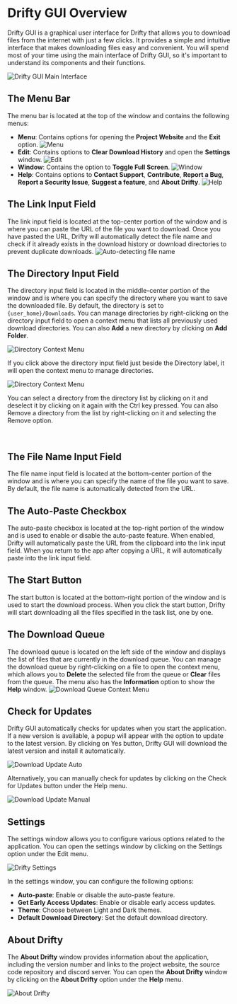 
# Drifty GUI Overview

Drifty GUI is a graphical user interface for Drifty that allows you to download files from the internet with just a few clicks. It provides a simple and intuitive interface that makes downloading files easy and convenient.
You will spend most of your time using the main interface of Drifty GUI, so it's important to understand its components and their functions.

![Drifty GUI Main Interface](https://github.com/user-attachments/assets/4b0626cc-84d5-41d0-94b3-f3ceaa4670df)

## The Menu Bar

The menu bar is located at the top of the window and contains the following menus:

- **Menu**: Contains options for opening the **Project Website** and the **Exit** option.
  ![Menu](https://github.com/user-attachments/assets/b3cc2196-11d2-4bca-b621-599e4184258e)
- **Edit**: Contains options to **Clear Download History** and open the **Settings** window.
  ![Edit](https://github.com/user-attachments/assets/1c990f41-7c96-4b0b-bf7b-b577e171b487)
- **Window**: Contains the option to **Toggle Full Screen**.
  ![Window](https://github.com/user-attachments/assets/cda8166e-31db-4e74-8e18-661d4ae30803)
- **Help**: Contains options to **Contact Support**, **Contribute**, **Report a Bug**, **Report a Security Issue**, **Suggest a feature**, and **About Drifty**.
  ![Help](https://github.com/user-attachments/assets/d0e39364-56b2-441f-a308-e47f3feb6047)

## The Link Input Field

The link input field is located at the top-center portion of the window and is where you can paste the URL of the file you want to download. Once you have pasted the URL, Drifty will automatically detect the file name and check if it already exists in the download history or download directories to prevent duplicate downloads.
![Auto-detecting file name](https://github.com/user-attachments/assets/bff2ddc0-2de9-4631-be21-02aee87da3ee)

## The Directory Input Field

The directory input field is located in the middle-center portion of the window and is where you can specify the directory where you want to save the downloaded file. By default, the directory is set to `{user_home}/Downloads`. You can manage directories by right-clicking on the directory input field to open a context menu that lists all previously used download directories. You can also **Add** a new directory by clicking on **Add Folder**.

![Directory Context Menu](https://github.com/user-attachments/assets/303a593b-392f-46ea-891b-fe8e5a02fe49)

If you click above the directory input field just beside the Directory label, it will open the context menu to manage directories.

![Directory Context Menu](https://github.com/user-attachments/assets/9a6e19ee-3733-4569-9219-898c6dc74625)

You can select a directory from the directory list by clicking on it and deselect it by clicking on it again with the Ctrl key pressed. You can also Remove a directory from the list by right-clicking on it and selecting the Remove option.

<br />

<VideoPopup
  videoUrl="https://github.com/user-attachments/assets/11ff7b69-a926-492b-83aa-f032c6cde376"
  buttonText="How to manage directories Demo"
/>

## The File Name Input Field

The file name input field is located at the bottom-center portion of the window and is where you can specify the name of the file you want to save. By default, the file name is automatically detected from the URL.

## The Auto-Paste Checkbox

The auto-paste checkbox is located at the top-right portion of the window and is used to enable or disable the auto-paste feature. When enabled, Drifty will automatically paste the URL from the clipboard into the link input field. When you return to the app after copying a URL, it will automatically paste into the link input field.

## The Start Button

The start button is located at the bottom-right portion of the window and is used to start the download process. When you click the start button, Drifty will start downloading all the files specified in the task list, one by one.

## The Download Queue

The download queue is located on the left side of the window and displays the list of files that are currently in the download queue. You can manage the download queue by right-clicking on a file to open the context menu, which allows you to **Delete** the selected file from the queue or **Clear** files from the queue. The menu also has the **Information** option to show the **Help** window.
![Download Queue Context Menu](https://github.com/user-attachments/assets/f719d2f5-7ed9-4f4a-b29f-b3c1254a89c5)

## Check for Updates

Drifty GUI automatically checks for updates when you start the application. If a new version is available, a popup will appear with the option to update to the latest version. By clicking on Yes button, Drifty GUI will download the latest version and install it automatically.

![Download Update Auto](https://github.com/user-attachments/assets/e262b9cf-bae2-4574-9e2f-ad0c2abb6062)

Alternatively, you can manually check for updates by clicking on the Check for Updates button under the Help menu.

![Download Update Manual](https://github.com/user-attachments/assets/4e19c874-60eb-49d4-a3f1-0a959b75e885)

## Settings

The settings window allows you to configure various options related to the application. You can open the settings window by clicking on the Settings option under the Edit menu.

![Drifty Settings](https://github.com/user-attachments/assets/e96966f7-1e9a-4598-86a8-572ef899f8d5)

In the settings window, you can configure the following options:

- **Auto-paste**: Enable or disable the auto-paste feature.
- **Get Early Access Updates**: Enable or disable early access updates.
- **Theme**: Choose between Light and Dark themes.
- **Default Download Directory**: Set the default download directory.

## About Drifty

The **About Drifty** window provides information about the application, including the version number and links to the project website, the source code repository and discord server. You can open the **About Drifty** window by clicking on the **About Drifty** option under the **Help** menu.

![About Drifty](https://github.com/user-attachments/assets/b24171df-3763-4ae0-ba72-a902d4912465)
